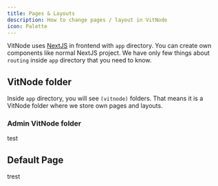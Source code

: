 ```yaml
---
title: Pages & Layouts
description: How to change pages / layout in VitNode
icon: Palette
---
```


VitNode uses [NextJS](https://nextjs.org/) in frontend with `app` directory. You can create own components like normal NextJS project. We have only few things about `routing` inside `app` directory that you need to know.

## VitNode folder

Inside `app` directory, you will see `(vitnode)` folders. That means it is a VitNode folder where we store own pages and layouts.

### Admin VitNode folder

test

## Default Page

trest
